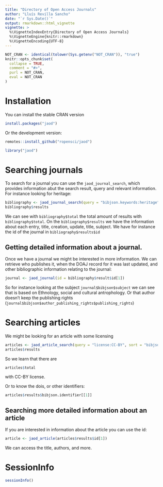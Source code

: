 ```yaml
---
title: "Directory of Open Access Journals"
author: "Lluís Revilla Sancho"
date: "`r Sys.Date()`"
output: rmarkdown::html_vignette
vignette: >
  %\VignetteIndexEntry{Directory of Open Access Journals}
  %\VignetteEngine{knitr::rmarkdown}
  %\VignetteEncoding{UTF-8}
---
```


```r
NOT_CRAN <- identical(tolower(Sys.getenv("NOT_CRAN")), "true")
knitr::opts_chunk$set(
  collapse = TRUE,
  comment = "#>",
  purl = NOT_CRAN,
  eval = NOT_CRAN
)
```

# Installation

You can install the stable CRAN version

```r
install.packages("jaod")
```

Or the development version:

```r
remotes::install_github("ropensci/jaod")
```

```r
library("jaod")
```

# Searching journals

To search for a journal you can use the `jaod_journal_search`,
which provides information abut the search result, query and relevant information.
For instance looking for heritage:

```r
bibliography <- jaod_journal_search(query = "bibjson.keywords:heritage")
bibliography$results
```

We can see with `bibliography$total` the total amount of results with `bibliography$total`.
On the `bibliography$results` we have the information about each entry, title, creation, update, title, subject.
We have for instance the id of the journal in `bibliography$results$id`

## Getting detailed information about a journal.

Once we have a journal we might be interested in more information.
We can retrieve who publishes it, when the DOAJ record for it was last updated, and other bibliographic information relating to the journal:

```r
journal <- jaod_journal(id = bibliography$result$id[1])
```

So for instance looking at the subject `journal$bibjson$subject` we can see that
is based on Ethnology, social and cultural antrophology.
Or that author doesn't keep the publishing rights (`journal$bibjson$author_publishing_rights$publishing_rights`)

# Searching articles

We might be looking for an article with some licensing

```r
articles <- jaod_article_search(query = "license:CC-BY", sort = "bibjson.year:desc")
articles$results
```

So we learn that there are

```r
articles$total
```

with CC-BY license.

Or to know the dois, or other identifiers:

```r
articles$results$bibjson.identifier[[1]]
```

## Searching more detailed information about an article

If you are interested in information about the article you can use the id:

```r
article <- jaod_article(articles$results$id[1])
```

We can access the title, authors, and more.


# SessionInfo {-}

```r
sessionInfo()
```
